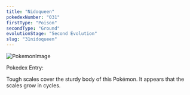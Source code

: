 ```yaml
---
title: "Nidoqueen"
pokedexNumber: "031"
firstType: "Poison"
secondType: "Ground"
evolutionStage: "Second Evolution"
slug: "31nidoqueen"
---
```


![PokemonImage](https://archives.bulbagarden.net/media/upload/thumb/9/9d/0031Nidoqueen.png/140px-0031Nidoqueen.png)

Pokedex Entry:

Tough scales cover the sturdy body of this Pokémon. It appears that the scales grow in cycles.
